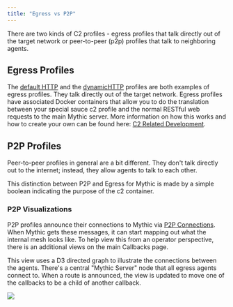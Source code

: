 ```yaml
---
title: "Egress vs P2P"
---
```


There are two kinds of C2 profiles - egress profiles that talk directly out of the target network or peer-to-peer (p2p) profiles that talk to neighboring agents.

## Egress Profiles

The [default HTTP](https://docs.mythic-c2.net/version-2.3/c2-profiles/http) and the [dynamicHTTP](https://docs.mythic-c2.net/version-2.3/c2-profiles/dynamichttp) profiles are both examples of egress profiles. They talk directly out of the target network. Egress profiles have associated Docker containers that allow you to do the translation between your special sauce c2 profile and the normal RESTful web requests to the main Mythic server. More information on how this works and how to create your own can be found here: [C2 Related Development](https://docs.mythic-c2.net/version-2.3/customizing/c2-related-development).

## P2P Profiles

Peer-to-peer profiles in general are a bit different. They don't talk directly out to the internet; instead, they allow agents to talk to each other.

This distinction between P2P and Egress for Mythic is made by a simple boolean indicating the purpose of the c2 container.

### P2P Visualizations

P2P profiles announce their connections to Mythic via [P2P Connections](https://docs.mythic-c2.net/version-2.3/customizing/hooking-features/action-p2p_info). When Mythic gets these messages, it can start mapping out what the internal mesh looks like. To help view this from an operator perspective, there is an additional views on the main Callbacks page.

This view uses a D3 directed graph to illustrate the connections between the agents. There's a central "Mythic Server" node that all egress agents connect to. When a route is announced, the view is updated to move one of the callbacks to be a child of another callback.

<Frame>
<img src="/images/version-2.3/image-71.png"/>
</Frame>
